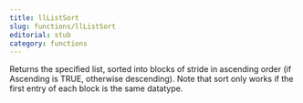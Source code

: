 ```yaml
---
title: llListSort
slug: functions/llListSort
editorial: stub
category: functions
---
```


<LSLFunction name="llListSort"/>

Returns the specified list, sorted into blocks of stride in ascending order (if Ascending is TRUE, otherwise descending). Note that sort only works if the first entry of each block is the same datatype.
